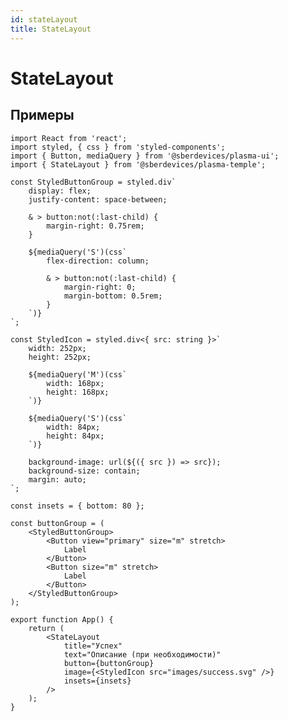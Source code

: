 ```yaml
---
id: stateLayout
title: StateLayout
---
```



# StateLayout
<Description name="StateLayout" />
<PropsTable name="StateLayout" />
<StorybookLink name="StateLayout" />

## Примеры

```tsx
import React from 'react';
import styled, { css } from 'styled-components';
import { Button, mediaQuery } from '@sberdevices/plasma-ui';
import { StateLayout } from '@sberdevices/plasma-temple';

const StyledButtonGroup = styled.div`
    display: flex;
    justify-content: space-between;

    & > button:not(:last-child) {
        margin-right: 0.75rem;
    }

    ${mediaQuery('S')(css`
        flex-direction: column;

        & > button:not(:last-child) {
            margin-right: 0;
            margin-bottom: 0.5rem;
        }
    `)}
`;

const StyledIcon = styled.div<{ src: string }>`
    width: 252px;
    height: 252px;

    ${mediaQuery('M')(css`
        width: 168px;
        height: 168px;
    `)}

    ${mediaQuery('S')(css`
        width: 84px;
        height: 84px;
    `)}

    background-image: url(${({ src }) => src});
    background-size: contain;
    margin: auto;
`;

const insets = { bottom: 80 };

const buttonGroup = (
    <StyledButtonGroup>
        <Button view="primary" size="m" stretch>
            Label
        </Button>
        <Button size="m" stretch>
            Label
        </Button>
    </StyledButtonGroup>
);

export function App() {
    return (
        <StateLayout
            title="Успех"
            text="Описание (при необходимости)"
            button={buttonGroup}
            image={<StyledIcon src="images/success.svg" />}
            insets={insets}
        />
    );
}
```
